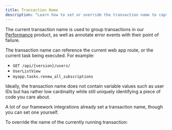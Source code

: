 ```yaml
---
title: Transaction Name
description: "Learn how to set or override the transaction name to capture the user and gain critical pieces of information that construct a unique identity in Sentry."
---
```


The current transaction name is used to group transactions in our
[Performance](/product/performance/) product, as well as annotate error events
with their point of failure.

The transaction name can reference the current web app route, or the current
task being executed. For example:

- `GET /api/{version}/users/`
- `UserListView`
- `myapp.tasks.renew_all_subscriptions`

Ideally, the transaction name does not contain variable values such as user
IDs but has rather low cardinality while still uniquely identifying a piece of
code you care about.

A lot of our framework integrations already set a transaction name, though you can set one yourself.

To override the name of the currently running transaction:

<PlatformContent includePath="enriching-events/set-transaction-name" />
